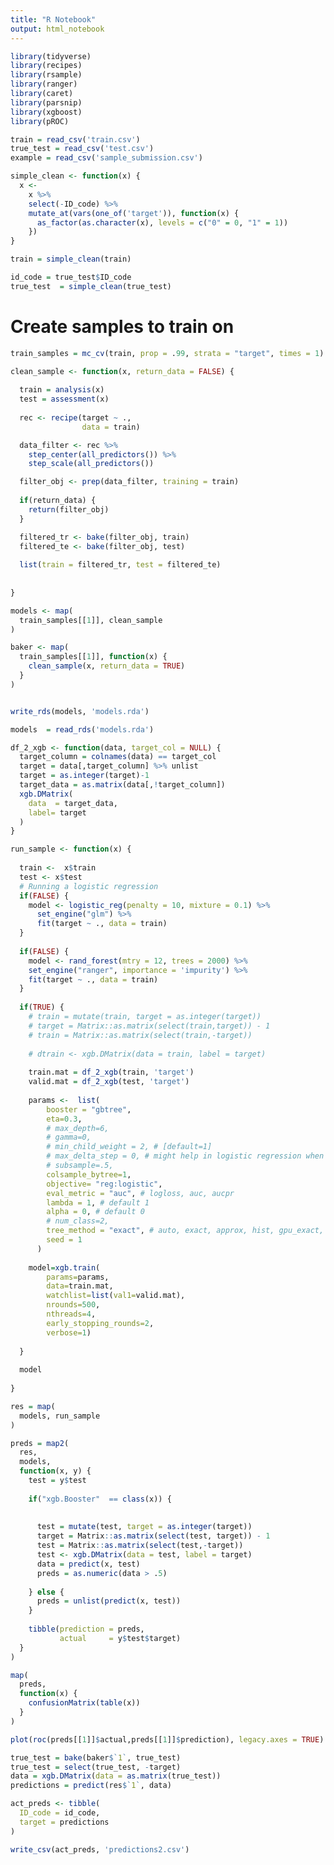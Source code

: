 ```yaml
---
title: "R Notebook"
output: html_notebook
---
```



```r
library(tidyverse)
library(recipes)
library(rsample)
library(ranger)
library(caret)
library(parsnip)
library(xgboost)
library(pROC)
```

```r
train = read_csv('train.csv')
true_test = read_csv('test.csv')
example = read_csv('sample_submission.csv')
```

```r
simple_clean <- function(x) {
  x <- 
    x %>% 
    select(-ID_code) %>% 
    mutate_at(vars(one_of('target')), function(x) {
      as_factor(as.character(x), levels = c("0" = 0, "1" = 1))
    })
}
```

```r
train = simple_clean(train)
```

```r
id_code = true_test$ID_code
true_test  = simple_clean(true_test)
```



# Create samples to train on
```r
train_samples = mc_cv(train, prop = .99, strata = "target", times = 1)
```

```r
clean_sample <- function(x, return_data = FALSE) {
  
  train = analysis(x)
  test = assessment(x)
  
  rec <- recipe(target ~ .,
                data = train)

  data_filter <- rec %>%
    step_center(all_predictors()) %>%
    step_scale(all_predictors())

  filter_obj <- prep(data_filter, training = train)
  
  if(return_data) {
    return(filter_obj)
  }

  filtered_tr <- bake(filter_obj, train)
  filtered_te <- bake(filter_obj, test)
  
  list(train = filtered_tr, test = filtered_te)
  
  
}

models <- map(
  train_samples[[1]], clean_sample
)

baker <- map(
  train_samples[[1]], function(x) {
    clean_sample(x, return_data = TRUE)
  }
)


write_rds(models, 'models.rda')
```


```r
models  = read_rds('models.rda')

df_2_xgb <- function(data, target_col = NULL) {
  target_column = colnames(data) == target_col
  target = data[,target_column] %>% unlist
  target = as.integer(target)-1
  target_data = as.matrix(data[,!target_column])
  xgb.DMatrix(
    data  = target_data,
    label= target
  )
}

run_sample <- function(x) {
  
  train <-  x$train 
  test <- x$test
  # Running a logistic regression
  if(FALSE) {
    model <- logistic_reg(penalty = 10, mixture = 0.1) %>% 
      set_engine("glm") %>% 
      fit(target ~ ., data = train)
  }
  
  if(FALSE) {
    model <- rand_forest(mtry = 12, trees = 2000) %>%
    set_engine("ranger", importance = 'impurity') %>%
    fit(target ~ ., data = train)
  }
  
  if(TRUE) {
    # train = mutate(train, target = as.integer(target))
    # target = Matrix::as.matrix(select(train,target)) - 1
    # train = Matrix::as.matrix(select(train,-target))
    
    # dtrain <- xgb.DMatrix(data = train, label = target)
    
    train.mat = df_2_xgb(train, 'target')
    valid.mat = df_2_xgb(test, 'target')
    
    params <-  list(
        booster = "gbtree",
        eta=0.3, 
        # max_depth=6,  
        # gamma=0, 
        # min_child_weight = 2, # [default=1]
        # max_delta_step = 0, # might help in logistic regression when class is extremely imbalanced. 
        # subsample=.5,
        colsample_bytree=1,
        objective= "reg:logistic",
        eval_metric = "auc", # logloss, auc, aucpr
        lambda = 1, # default 1
        alpha = 0, # default 0
        # num_class=2,
        tree_method = "exact", # auto, exact, approx, hist, gpu_exact, gpu_hist
        seed = 1
      )
    
    model=xgb.train(
        params=params,
        data=train.mat,
        watchlist=list(val1=valid.mat),
        nrounds=500,
        nthreads=4,
        early_stopping_rounds=2,
        verbose=1)
   
  }
  
  model
  
}

res = map(
  models, run_sample
)
```


```r
preds = map2(
  res,
  models,
  function(x, y) {
    test = y$test
    
    if("xgb.Booster"  == class(x)) {
      
      
      test = mutate(test, target = as.integer(target))
      target = Matrix::as.matrix(select(test, target)) - 1
      test = Matrix::as.matrix(select(test,-target))
      test <- xgb.DMatrix(data = test, label = target)
      data = predict(x, test)
      preds = as.numeric(data > .5)
  
    } else {
      preds = unlist(predict(x, test))
    }
    
    tibble(prediction = preds,
           actual     = y$test$target)
  }
)
```


```r
map(
  preds,
  function(x) {
    confusionMatrix(table(x))
  }
)
```

```r
plot(roc(preds[[1]]$actual,preds[[1]]$prediction), legacy.axes = TRUE)
```


```r
true_test = bake(baker$`1`, true_test)
true_test = select(true_test, -target)
data = xgb.DMatrix(data = as.matrix(true_test))
predictions = predict(res$`1`, data)
```


```r
act_preds <- tibble(
  ID_code = id_code,
  target = predictions
) 
```


```r
write_csv(act_preds, 'predictions2.csv')
```

